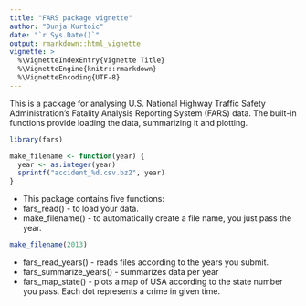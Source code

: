 ```yaml
---
title: "FARS package vignette"
author: "Dunja Kurtoic"
date: "`r Sys.Date()`"
output: rmarkdown::html_vignette
vignette: >
  %\VignetteIndexEntry{Vignette Title}
  %\VignetteEngine{knitr::rmarkdown}
  %\VignetteEncoding{UTF-8}
---
```


This is a package for analysing U.S. National Highway Traffic Safety Administration's Fatality Analysis Reporting System (FARS) data. The built-in functions provide loading the data, summarizing it and plotting.

```r
library(fars)
```

```r
make_filename <- function(year) {
  year <- as.integer(year)
  sprintf("accident_%d.csv.bz2", year)
}
```

* This package contains five functions:
 + fars_read() - to load your data.
 + make_filename() - to automatically create a file name, you just pass the year.
```r
make_filename(2013)
```
 
 + fars_read_years() - reads files according to the years you submit.
 + fars_summarize_years() - summarizes data per year
 + fars_map_state() - plots a map of USA according to the state number you pass. Each dot represents a crime in given time.

